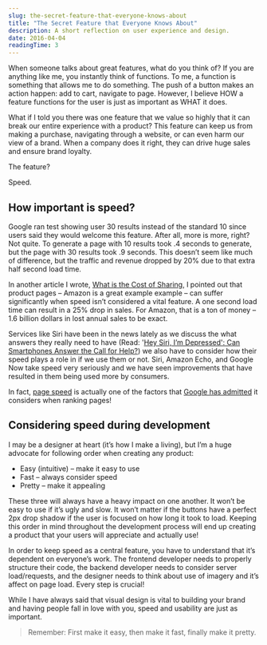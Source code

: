 ```yaml
---
slug: the-secret-feature-that-everyone-knows-about
title: "The Secret Feature that Everyone Knows About"
description: A short reflection on user experience and design.
date: 2016-04-04
readingTime: 3
---
```


When someone talks about great features, what do you think of? If you are anything like me, you instantly think of functions. To me, a function is something that allows me to do something. The push of a button makes an action happen: add to cart, navigate to page. However, I believe HOW a feature functions for the user is just as important as WHAT it does.

What if I told you there was one feature that we value so highly that it can break our entire experience with a product? This feature can keep us from making a purchase, navigating through a website, or can even harm our view of a brand. When a company does it right, they can drive huge sales and ensure brand loyalty.

The feature?

Speed.

## How important is speed?

Google ran test showing user 30 results instead of the standard 10 since users said they would welcome this feature. After all, more is more, right? Not quite. To generate a page with 10 results took .4 seconds to generate, but the page with 30 results took .9 seconds. This doesn’t seem like much of difference, but the traffic and revenue dropped by 20% due to that extra half second load time.

In another article I wrote, <a href="/what-is-the-cost-of-sharing/" target="_blank">What is the Cost of Sharing</a>, I pointed out that product pages &#8211; Amazon is a great example example &#8211; can suffer significantly when speed isn’t considered a vital feature. A one second load time can result in a 25% drop in sales. For Amazon, that is a ton of money &#8211; 1.6 billion dollars in lost annual sales to be exact.

Services like Siri have been in the news lately as we discuss the what answers they really need to have (Read: '<a href="https://www.ucsf.edu/news/2016/03/402091/hey-siri-im-depressed-can-smartphones-answer-call-help" target="_blank">Hey Siri, I’m Depressed': Can Smartphones Answer the Call for Help?</a>) we also have to consider how their speed plays a role in if we use them or not. Siri, Amazon Echo, and Google Now take speed very seriously and we have seen improvements that have resulted in them being used more by consumers.

In fact, <a href="https://moz.com/learn/seo/page-speed" target="_blank">page speed</a> is actually one of the factors that <a href="https://webmasters.googleblog.com/2010/04/using-site-speed-in-web-search-ranking.html" target="_blank">Google has admitted</a> it considers when ranking pages!

## Considering speed during development

I may be a designer at heart (it’s how I make a living), but I’m a huge advocate for following order when creating any product:

  * Easy (intuitive) &#8211; make it easy to use
  * Fast &#8211; always consider speed
  * Pretty &#8211; make it appealing

These three will always have a heavy impact on one another. It won’t be easy to use if it’s ugly and slow. It won’t matter if the buttons have a perfect 2px drop shadow if the user is focused on how long it took to load. Keeping this order in mind throughout the development process will end up creating a product that your users will appreciate and actually use!

In order to keep speed as a central feature, you have to understand that it’s dependent on everyone’s work. The frontend developer needs to properly structure their code, the backend developer needs to consider server load/requests, and the designer needs to think about use of imagery and it’s affect on page load. Every step is crucial!

While I have always said that visual design is vital to building your brand and having people fall in love with you, speed and usability are just as important.

> Remember: First make it easy, then make it fast, finally make it pretty.